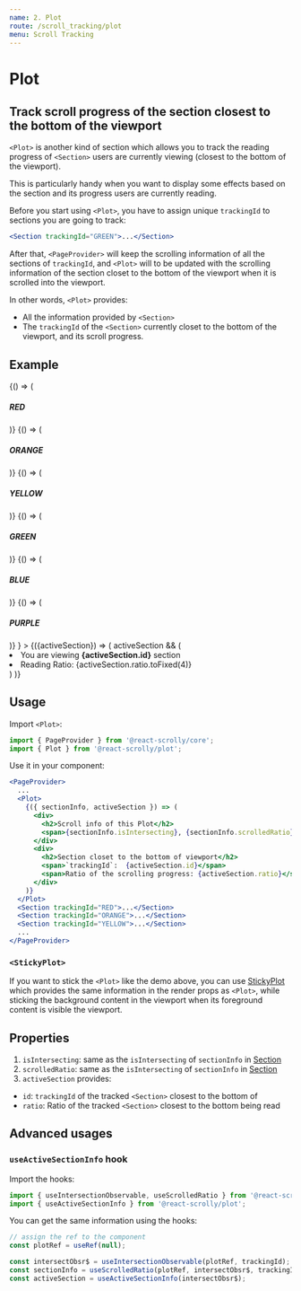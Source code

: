 ```yaml
---
name: 2. Plot
route: /scroll_tracking/plot
menu: Scroll Tracking
---
```






# Plot
## Track scroll progress of the section closest to the bottom of the viewport

`<Plot>` is another kind of section which allows you to track the reading progress of `<Section>` users are currently viewing
(closest to the bottom of the viewport).

This is particularly handy when you want to display some effects based on the section and its progress users are currently reading.

Before you start using `<Plot>`, you have to assign unique `trackingId` to sections you are going to track:

```jsx
<Section trackingId="GREEN">...</Section>
```

After that, `<PageProvider>` will keep the scrolling information of all the sections of `trackingId`,
and `<Plot>` will to be updated with the scrolling information of the section closet to the bottom of the viewport when it is scrolled into the viewport.


In other words, `<Plot>` provides:

- All the information provided by `<Section>`
- The `trackingId` of the `<Section>` currently closet to the bottom of the viewport, and its scroll progress.


## Example
<DemoWrapper>
  <PageProvider>
    <StickyPlot
        renderOverlay={
          <>
            <BorderedDemoSection trackingId="RED" color={defaultColors.red} height="100vh">
              {() => (
                <h5>
                  RED
                </h5>
              )}
            </BorderedDemoSection>
            <BorderedDemoSection trackingId="ORANGE" color={defaultColors.orange} height="50vh">
              {() => (
                <h5>
                  ORANGE
                </h5>
              )}
            </BorderedDemoSection>
            <BorderedDemoSection trackingId="YELLOW" color={defaultColors.yellow} height="50vh">
              {() => (
                <h5>
                  YELLOW
                </h5>
              )}
            </BorderedDemoSection>
            <BorderedDemoSection trackingId="GREEN" color={defaultColors.green} height="50vh">
              {() => (
                <h5>
                  GREEN
                </h5>
              )}
            </BorderedDemoSection>
            <BorderedDemoSection trackingId="BLUE" color={defaultColors.blue} height="50vh">
              {() => (
                <h5>
                  BLUE
                </h5>
              )}
            </BorderedDemoSection>
            <BorderedDemoSection trackingId="PURPLE" color={defaultColors.purple} height="60vh">
              {() => (
                <h5>
                  PURPLE
                </h5>
              )}
            </BorderedDemoSection>
          </>
        }
      >
        {({activeSection}) => (
          activeSection && (
            <CenterBox boldColor={defaultColors[activeSection.id.toLowerCase()]}>
              <li>You are viewing <b>{activeSection.id}</b> section</li>
              <li>Reading Ratio: {activeSection.ratio.toFixed(4)}</li>
            </CenterBox>
          )
        )}
      </StickyPlot>
  </PageProvider>
</DemoWrapper>

## Usage

Import `<Plot>`:
```jsx
import { PageProvider } from '@react-scrolly/core';
import { Plot } from '@react-scrolly/plot';
```

Use it in your component:
```jsx
<PageProvider>
  ...
  <Plot>
    {({ sectionInfo, activeSection }) => (
      <div>
        <h2>Scroll info of this Plot</h2>
        <span>{sectionInfo.isIntersecting}, {sectionInfo.scrolledRatio}</span>
      </div>
      <div>
        <h2>Section closet to the bottom of viewport</h2>
        <span>`trackingId`:  {activeSection.id}</span>
        <span>Ratio of the scrolling progress: {activeSection.ratio}</span>
      </div>
    )}
  </Plot>
  <Section trackingId="RED">...</Section>
  <Section trackingId="ORANGE">...</Section>
  <Section trackingId="YELLOW">...</Section>
  ...
</PageProvider>
```

### `<StickyPlot>`

If you want to stick the `<Plot>` like the demo above,
you can use [StickyPlot](/pinning_sections/sticky_plot) which provides the same information in the render props as `<Plot>`,
while sticking the background content in the viewport when its foreground content is visible the viewport.

## Properties

1. `isIntersecting`: same as the `isIntersecting` of `sectionInfo` in [Section](/scroll_tracking/section#properties)
2. `scrolledRatio`: same as the `isIntersecting` of `sectionInfo` in [Section](/scroll_tracking/section#properties)
2. `activeSection` provides:
  - `id`: `trackingId` of the tracked `<Section>` closest to the bottom of
  - `ratio`: Ratio of the tracked `<Section>` closest to the bottom being read


## Advanced usages

### `useActiveSectionInfo` hook

Import the hooks:

```jsx
import { useIntersectionObservable, useScrolledRatio } from '@react-scrolly/core';
import { useActiveSectionInfo } from '@react-scrolly/plot';
```

You can get the same information using the hooks:

```jsx
// assign the ref to the component
const plotRef = useRef(null);

const intersectObsr$ = useIntersectionObservable(plotRef, trackingId);
const sectionInfo = useScrolledRatio(plotRef, intersectObsr$, trackingId);
const activeSection = useActiveSectionInfo(intersectObsr$);
```


<Props of={StickyPlot} />

